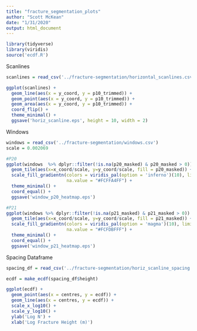 ```yaml
---
title: "fracture_segmentation_plots"
author: "Scott McKean"
date: "1/31/2020"
output: html_document
---
```


```r
library(tidyverse)
library(viridis)
source('ecdf.R')
```

Scanlines

```r
scanlines = read_csv('../fracture-segmentation/horizontal_scanlines.csv')

ggplot(scanlines) +
  geom_line(aes(x = y_coord, y = p10_trimmed)) +
  geom_point(aes(x = y_coord, y = p10_trimmed)) +
  geom_area(aes(x = y_coord, y = p10_trimmed)) +
  coord_flip() +
  theme_minimal() +
  ggsave('horiz_scanline.eps', height = 10, width = 2)

```

Windows

```r
windows = read_csv('../fracture-segmentation/windows.csv')
scale = 0.002069

#P20
ggplot(windows  %>% dplyr::filter(!is.na(p20_masked) & p20_masked > 0)) +
  geom_tile(aes(x=x_coord/scale, y=y_coord/scale, fill = p20_masked)) +
  scale_fill_gradientn(colors = viridis_pal(option = 'inferno')(10), limits=c(0, 150),
                       na.value = "#FCFFA4FF") +
  theme_minimal() +
  coord_equal() + 
  ggsave('window_p20_heatmap.eps')

#P21
ggplot(windows %>% dplyr::filter(!is.na(p21_masked) & p21_masked > 0)) +
  geom_tile(aes(x=x_coord/scale, y=y_coord/scale, fill = p21_masked)) +
  scale_fill_gradientn(colors = viridis_pal(option = 'magma')(10), limits=c(0, 5),
                       na.value = "#FCFDBFFF") +
  theme_minimal() +
  coord_equal() +
  ggsave('window_p21_heatmap.eps')
```

Spacing Dataframe

```r
spacing_df = read_csv('../fracture-segmentation/horiz_scanline_spacing.csv')

ecdf = make_ecdf(spacing_df$height)

ggplot(ecdf) +
  geom_point(aes(x = centres, y = ecdf)) +
  geom_line(aes(x = centres, y = ecdf)) +
  scale_x_log10() +
  scale_y_log10() +
  ylab('Log N') +
  xlab('Log Fracture Height (m)')
```